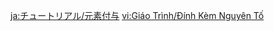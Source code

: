{{Tutorial
|title    = Elemental Infusion
|subtitle = Combat Knowledge
|type     = Adventure
|icon     = Icon Tutorial Combat.png
|about    = Elemental Infusion
|image1   = Tutorial Adventure Elemental Infusion 1.png
|text1    = Certain skills and effects can grant characters wielding Swords, Claymores, and Polearms with an {{Color|help|Elemental Infusion}}: Normal, Charged, and Plunging Attacks will deal Elemental DMG of the corresponding element. The effects of multiple Infusions do not stack.
|image2   = Tutorial Adventure Elemental Infusion 2.png
|text2    = Additionally, some skills can convert characters' attacks, making them deal Elemental DMG. Even though this effect is similar to Infusion, it {{Color|help|cannot be overridden by any Elemental Infusion}}.
|sort     = 6105
}}

[[ja:チュートリアル/元素付与]]
[[vi:Giáo Trình/Đính Kèm Nguyên Tố]]